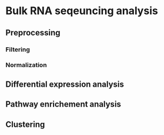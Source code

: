 # Bulk RNA seqeuncing analysis

## Preprocessing

### Filtering

### Normalization


## Differential expression analysis

## Pathway enrichement analysis 

## Clustering